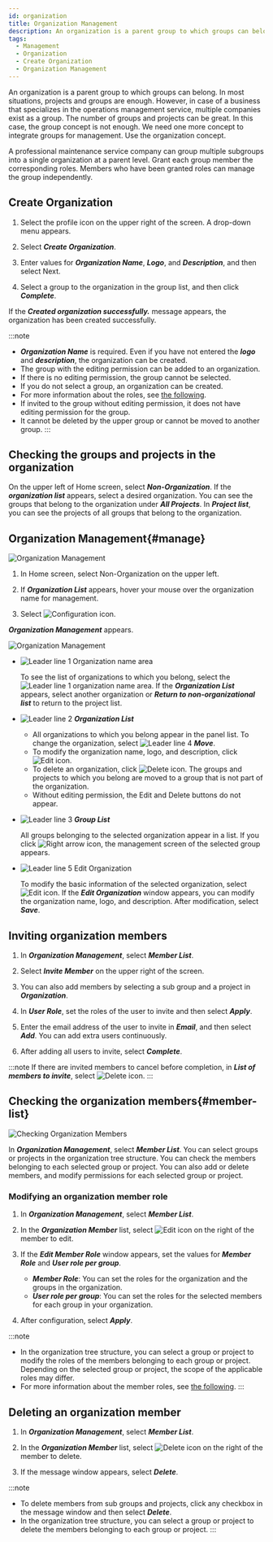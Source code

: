 ```yaml
---
id: organization
title: Organization Management
description: An organization is a parent group to which groups can belong.
tags:
  - Management
  - Organization
  - Create Organization
  - Organization Management
---
```


An organization is a parent group to which groups can belong. In most situations, projects and groups are enough. However, in case of a business that specializes in the operations management service, multiple companies exist as a group. The number of groups and projects can be great. In this case, the group concept is not enough. We need one more concept to integrate groups for management. Use the organization concept.

A professional maintenance service company can group multiple subgroups into a single organization at a parent level. Grant each group member the corresponding roles. Members who have been granted roles can manage the group independently.

## Create Organization

1.  Select the profile icon on the upper right of the screen. A drop-down menu appears.

2.  Select **_Create Organization_**.

3.  Enter values for **_Organization Name_**, **_Logo_**, and **_Description_**, and then select Next.

4.  Select a group to the organization in the group list, and then click **_Complete_**.

If the **_Created organization successfully._** message appears, the organization has been created successfully.

:::note

-   **_Organization Name_** is required. Even if you have not entered the **_logo_** and **_description_**, the organization can be created.
-   The group with the editing permission can be added to an organization.
-   If there is no editing permission, the group cannot be selected.
-   If you do not select a group, an organization can be created.
-   For more information about the roles, see [the following](../project/project-structure#project-auth).
-   If invited to the group without editing permission, it does not have editing permission for the group.
-   It cannot be deleted by the upper group or cannot be moved to another group.
:::

## Checking the groups and projects in the organization

On the upper left of Home screen, select **_Non-Organization_**. If the **_organization list_** appears, select a desired organization. You can see the groups that belong to the organization under **_All Projects_**. In **_Project list_**, you can see the projects of all groups that belong to the organization.

## Organization Management{#manage}

![Organization Management](/img/project-organize-manage.png)

1.  In Home screen, select Non-Organization on the upper left.

2.  If **_Organization List_** appears, hover your mouse over the organization name for management. 

3.  Select ![Configuration icon](/img/ico-setting.svg).

**_Organization Management_** appears.

![Organization Management](/img/project-organize-manage-group.png)

-   ![Leader line 1](/img/number-01.png) Organization name area

    To see the list of organizations to which you belong, select the ![Leader line 1](/img/number-01.png) organization name area. If the **_Organization List_** appears, select another organization or **_Return to non-organizational list_** to return to the project list.

-   ![Leader line 2](/img/number-02.png) **_Organization List_**

    -   All organizations to which you belong appear in the panel list. To change the organization, select ![Leader line 4](/img/number-04.png) **_Move_**.
    -   To modify the organization name, logo, and description, click ![Edit icon](/img/ico-edit.svg).
    -   To delete an organization, click ![Delete icon](/img/ico-trash.svg). The groups and projects to which you belong are moved to a group that is not part of the organization.
    -   Without editing permission, the Edit and Delete buttons do not appear.

-   ![Leader line 3](/img/number-03.png) **_Group List_**

    All groups belonging to the selected organization appear in a list. If you click ![Right arrow icon](/img/right-arrow.svg), the management screen of the selected group appears.

-   ![Leader line 5](/img/number-05.png) Edit Organization

    To modify the basic information of the selected organization, select ![Edit icon](/img/ico-edit.svg). If the **_Edit Organization_** window appears, you can modify the organization name, logo, and description. After modification, select **_Save_**.

## Inviting organization members

1.  In **_Organization Management_**, select **_Member List_**.

2.  Select **_Invite Member_** on the upper right of the screen.

3.  You can also add members by selecting a sub group and a project in **_Organization_**.

4.  In **_User Role_**, set the roles of the user to invite and then select **_Apply_**.

5.  Enter the email address of the user to invite in **_Email_**, and then select **_Add_**. You can add extra users continuously.

6.  After adding all users to invite, select **_Complete_**.

:::note
If there are invited members to cancel before completion, in **_List of members to invite_**, select ![Delete icon](/img/ico-trash-red.svg).
:::

## Checking the organization members{#member-list}

![Checking Organization Members](/img/organization-member.png)

In **_Organization Management_**, select **_Member List_**. You can select groups or projects in the organization tree structure. You can check the members belonging to each selected group or project. You can also add or delete members, and modify permissions for each selected group or project.

### Modifying an organization member role

1.  In **_Organization Management_**, select **_Member List_**.

2.  In the **_Organization Member_** list, select ![Edit icon](/img/ico-edit.svg) on the right of the member to edit. 

3.  If the **_Edit Member Role_** window appears, set the values for **_Member Role_** and **_User role per group_**.

    -   **_Member Role_**: You can set the roles for the organization and the groups in the organization.
    -   **_User role per group_**: You can set the roles for the selected members for each group in your organization.

4.  After configuration, select **_Apply_**.

:::note

-   In the organization tree structure, you can select a group or project to modify the roles of the members belonging to each group or project. Depending on the selected group or project, the scope of the applicable roles may differ.
-   For more information about the member roles, see [the following](../project/project-structure#project-auth).
:::

## Deleting an organization member

1.  In **_Organization Management_**, select **_Member List_**.

2.  In the **_Organization Member_** list, select ![Delete icon](/img/ico-trash-red.svg) on the right of the member to delete. 

3.  If the message window appears, select **_Delete_**.

:::note

-   To delete members from sub groups and projects, click any checkbox in the message window and then select **_Delete_**.
-   In the organization tree structure, you can select a group or project to delete the members belonging to each group or project.
:::
